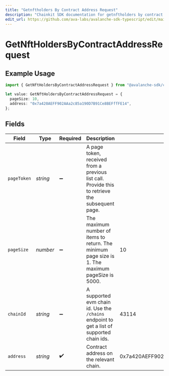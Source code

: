 ```yaml
---
title: "Getnftholders By Contract Address Request"
description: "Chainkit SDK documentation for getnftholders by contract address request"
edit_url: https://github.com/ava-labs/avalanche-sdk-typescript/edit/main/chainkit/docs/models/operations/getnftholdersbycontractaddressrequest.md
---
```


# GetNftHoldersByContractAddressRequest

## Example Usage

```typescript
import { GetNftHoldersByContractAddressRequest } from "@avalanche-sdk/chainkit/models/operations";

let value: GetNftHoldersByContractAddressRequest = {
  pageSize: 10,
  address: "0x7a420AEFF902AAa2c85a190D7B91Ce8BEFffFE14",
};
```

## Fields

| Field                                                                                            | Type                                                                                             | Required                                                                                         | Description                                                                                      | Example                                                                                          |
| ------------------------------------------------------------------------------------------------ | ------------------------------------------------------------------------------------------------ | ------------------------------------------------------------------------------------------------ | ------------------------------------------------------------------------------------------------ | ------------------------------------------------------------------------------------------------ |
| `pageToken`                                                                                      | *string*                                                                                         | :heavy_minus_sign:                                                                               | A page token, received from a previous list call. Provide this to retrieve the subsequent page.  |                                                                                                  |
| `pageSize`                                                                                       | *number*                                                                                         | :heavy_minus_sign:                                                                               | The maximum number of items to return. The minimum page size is 1. The maximum pageSize is 5000. | 10                                                                                               |
| `chainId`                                                                                        | *string*                                                                                         | :heavy_minus_sign:                                                                               | A supported evm chain id. Use the `/chains` endpoint to get a list of supported chain ids.       | 43114                                                                                            |
| `address`                                                                                        | *string*                                                                                         | :heavy_check_mark:                                                                               | Contract address on the relevant chain.                                                          | 0x7a420AEFF902AAa2c85a190D7B91Ce8BEFffFE14                                                       |